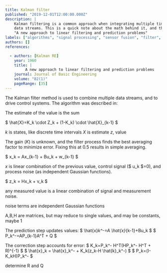 ```yaml
---
title: Kalman filter
published: "2019-12-01T12:00:00.000Z"
description: |
    Kalman filtering is a common approach when integrating multiple time series
    data streams. This is a quick note about the math behind it, and the OG reference,
    "A new approach to linear filtering and prediction problems" 
labels: ["algorithms", "signal processing", "sensor fusion", "filter", "WIP"]
authors: []
references:

  - authors: [Kalman RE]
    year: 1960
    title: |
         A new approach to linear filtering and prediction problems
    journal: Journal of Basic Engineering
    volume: "82(1)"
    pageRange: [35]
---
```


The Kalman filter method is used to combine multiple data streams, and to drive control systems. The algorithm was described in:

The estimate of the value is the sum 

$ \hat{X}=K_k \cdot Z_k + (1-K_k) \cdot \hat{X}_{k-1} $

$k$ is states, like discrete time intervals
$X$ is estimate
$z$, value

The gain ($K$) is unknown, and the filter process finds the best averaging factor to minimize error. Fixing this at 0.5 results in simple averaging. 


$ x_k = Ax_{k-1} + Bu_k + w_{k-1} $

$x$ is linear combination of the previous value, control signal ($ u_k $=0), and process noise (as independent Gaussian functions).

$ z_k = Hx_k + v_k $

any measured value is a linear combination of signal and measurement noise. 

noise terms are independent Gaussian functions

A,B,H are matrices, but may reduce to single values, and may be constants, maybe 1


The prediction step updates values:
$ \hat{x}_k^-=A \hat{x}_{k-1}+Bu_k $
$ P_k^-=AP_{k-1}A^T + Q $

The correction step accounts for error:
$ K_k=P_k^- H^T(HP_k^- H^T + R)^{-1} $
$ \hat{x}_k = \hat{x}_k^- + K_k(z_k-H \hat{k}_k^-) $
$ P_k=(I-K_kH)P_k^- $

determine R and Q
